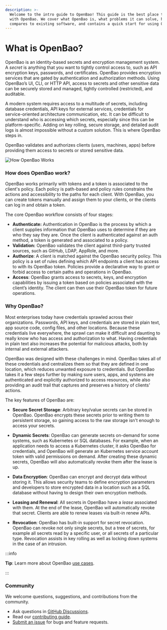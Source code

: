 ```yaml
---
description: >-
  Welcome to the intro guide to OpenBao! This guide is the best place to start
  with OpenBao. We cover what OpenBao is, what problems it can solve, how it
  compares to existing software, and contains a quick start for using OpenBao.
---
```


# What is OpenBao?

OpenBao is an identity-based secrets and encryption management system. A _secret_ is anything that you want to tightly control access to, such as API encryption keys, passwords, and certificates. OpenBao provides encryption services that are gated by authentication and authorization methods. Using OpenBao’s UI, CLI, or HTTP API, access to secrets and other sensitive data can be securely stored and managed, tightly controlled (restricted), and auditable.

A modern system requires access to a multitude of secrets, including database credentials,
API keys for external services, credentials for service-oriented architecture
communication, etc. It can be difficult to understand who is accessing which secrets, especially since this can be platform-specific. Adding on key rolling, secure storage, and
detailed audit logs is almost impossible without a custom solution. This is
where OpenBao steps in.

OpenBao validates and authorizes clients (users, machines, apps) before providing them access to secrets or stored sensitive data.

![How OpenBao Works](/img/how-openbao-works.png)

### How does OpenBao work?

OpenBao works primarily with tokens and a token is associated to the client's policy. Each policy is path-based and policy rules constrains the actions and accessibility to the paths for each client. With OpenBao, you can create tokens manually and assign them to your clients, or the clients can log in and obtain a token.

The core OpenBao workflow consists of four stages:

* **Authenticate:** Authentication in OpenBao is the process by which a client supplies information that OpenBao uses to determine if they are who they say they are. Once the client is authenticated against an auth method, a token is generated and associated to a policy.
* **Validation:** OpenBao validates the client against third-party trusted sources, such as GitHub, LDAP, AppRole, and more.
* **Authorize**: A client is matched against the OpenBao security policy.  This policy is a set of rules defining which API endpoints a client has access to with its OpenBao token. Policies provide a declarative way to grant or forbid access to certain paths and operations in OpenBao.
* **Access**: OpenBao grants access to secrets, keys, and encryption capabilities by issuing a token based on policies associated with the client’s identity. The client can then use their OpenBao token for future operations.

### Why OpenBao?

Most enterprises today have credentials sprawled across their organizations. Passwords, API keys, and credentials are stored in plain text, app source code, config files, and other locations. Because these credentials live everywhere, the sprawl can make it difficult and daunting to really know who has access and authorization to what. Having credentials in plain text also increases the potential for malicious attacks, both by internal and external attackers.

OpenBao was designed with these challenges in mind. OpenBao takes all of these credentials and centralizes them so that they are defined in one location, which reduces unwanted exposure to credentials. But OpenBao takes it a few steps further by making sure users, apps, and systems are authenticated and explicitly authorized to access resources, while also providing an audit trail that captures and preserves a history of clients' actions.

The key features of OpenBao are:

- **Secure Secret Storage**: Arbitrary key/value secrets can be stored
  in OpenBao. OpenBao encrypts these secrets prior to writing them to persistent
  storage, so gaining access to the raw storage isn't enough to access
  your secrets. 

- **Dynamic Secrets**: OpenBao can generate secrets on-demand for some systems,
  such as Kubernetes or SQL databases. For example, when an application needs to
  access a Kubernetes cluster, it asks OpenBao for credentials, and OpenBao will
  generate an Kubernetes service account token with valid permissions on demand.
  After creating these dynamic secrets, OpenBao will also automatically revoke
  them after the lease is up.

- **Data Encryption**: OpenBao can encrypt and decrypt data without storing
  it. This allows security teams to define encryption parameters and
  developers to store encrypted data in a location such as a SQL database
  without having to design their own encryption methods.

- **Leasing and Renewal**: All secrets in OpenBao have a _lease_ associated
  with them. At the end of the lease, OpenBao will automatically revoke that
  secret. Clients are able to renew leases via built-in renew APIs.

- **Revocation**: OpenBao has built-in support for secret revocation. OpenBao
  can revoke not only single secrets, but a tree of secrets, for example
  all secrets read by a specific user, or all secrets of a particular type.
  Revocation assists in key rolling as well as locking down systems in the
  case of an intrusion.

:::info

**Tip**: Learn more about OpenBao [use cases](/docs/use-cases).

:::

### Community

We welcome questions, suggestions, and contributions from the community.

* Ask questions in [GitHub Discussions](https://github.com/orgs/openbao/discussions).
* Read our [contributing guide](https://github.com/openbao/openbao/blob/main/CONTRIBUTING.md).
* [Submit an issue](https://github.com/openbao/openbao/issues/new/choose) for bugs and feature requests.

